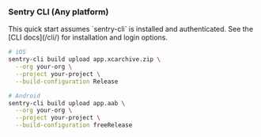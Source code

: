 ### Sentry CLI (Any platform)

<Alert level="info">
  This quick start assumes `sentry-cli` is installed and authenticated. See the [CLI docs](/cli/) for installation and login options.
</Alert>

```bash
# iOS
sentry-cli build upload app.xcarchive.zip \
  --org your-org \
  --project your-project \
  --build-configuration Release

# Android
sentry-cli build upload app.aab \
  --org your-org \
  --project your-project \
  --build-configuration freeRelease
```
